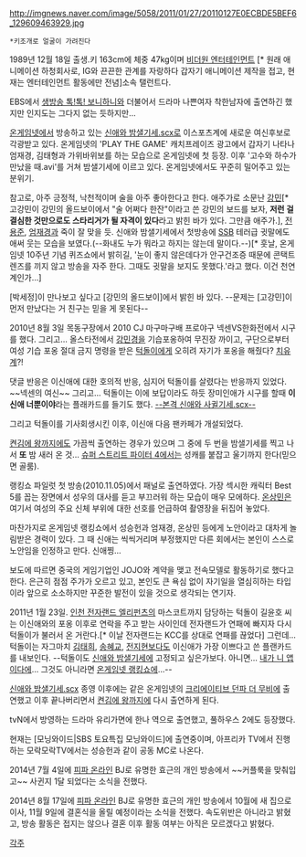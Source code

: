 http://imgnews.naver.com/image/5058/2011/01/27/20110127E0ECBDE5BEF6_129609463929.jpg
 *키조개로 얼굴이 가려진다


1989년 12월 18일 출생.키 163cm에 체중 47kg이며 [[비더원 엔터테인먼트]] [* 원래 애니메이션 하청회사로, IG와 끈끈한 관계를 자랑하다 갑자기 애니메이션 제작을 접고,  현재는 엔터테인먼트 활동에만 전념]소속 탤런트다.

EBS에서 [[생방송 톡!톡! 보니하니]]와 더불어서 드라마 나쁜여자 착한남자에 출연하긴 했지만 인지도는 그다지 없는 듯하지만...

[[온게임넷]]에서 방송하고 있는 [[신애와 밤샐기세.scx]]로 이스포츠계에 새로운 여신후보로 각광받고 있다. 온게임넷의 'PLAY THE GAME' 캐치프레이즈 광고에서 갑자기 나타나 엄재경, 김태형과 가위바위보를 하는 모습으로 온게임넷에 첫 등장. 이후 '고수와 하수가 만났을 때.avi'를 거쳐 밤샐기세에 이르고 있다. 온게임넷에서도 꾸준히 밀어주고 있는 분위기.

참고로, 아주 긍정적, 낙천적이며 술을 아주 좋아한다고 한다. 애주가로 소문난 [[강민]][* 고강민이 강민의 올드보이에서 "술 어쩌다 한잔"이라고 쓴 강민의 보드를 보자, '''저런 걸 결심한 것만으로도 스타리거가 될 자격이 있다'''라고 밝힌 바가 있다. 그만큼 애주가.], [[전용준]], [[엄재경]]과 죽이 잘 맞을 듯. 신애와 밤샐기세에서 첫방송에  [[SSB]] 테러급 귓말에도 애써 웃는 모습을 보였다.(--화내도 누가 뭐라고 하지는 않는데 말이다.--)[* 훗날, 온게임넷 10주년 기념 퀴즈쇼에서 밝히길, '눈이 좋지 않은데다가 안구건조증 때문에 콘택트렌즈를 끼지 않고 방송을 자주 한다. 그때도 귓말을 보지도 못했다.'라고 했다. 이건 천연계인가...]

[박세정]이 만나보고 싶다고 [강민의 올드보이]에서 밝힌 바 있다. --문제는 [고강민]이 먼저 만났다는 거 친구는 믿을 게 못된다--

2010년 8월 3일 목동구장에서 2010 CJ 마구마구배 프로야구 넥센VS한화전에서 시구를 했다. 그리고... 올스타전에서 [[강민경]]을 기습포옹하여 무진장 까이고, 구단으로부터 여성 기습 포옹 절대 금지 명령을 받은 [[턱돌이]]에게 오히려 자기가 포옹을 해줬다? [[치유계]]?!

댓글 반응은 이신애에 대한 호의적 반응, 심지어 턱돌이를 살렸다는 반응까지 있었다. ~~넥센의 여신~~ 그리고... 턱돌이는 이에 보답이라도 하듯 장미인애가 시구를 할때 '''이신애 너뿐이야'''라는 플래카드를 들기도 했다. [http://www.fomos.kr/gnuboard4/data/file/gallery/2109513278_SMUow6QV_20100826101913_tjpippo_1.jpg --본격 신애와 사귈기세.scx--]

그리고 턱돌이를 기사회생시킨 이후, 이신애 다음 팬카페가 개설되었다. 

[[켠김에 왕까지]]에도 가끔씩 출연하는 경우가 있으며 그 중에 두 번을 밤샐기세를 찍고 나서 '''또''' 밤 새러 온 것... [[슈퍼 스트리트 파이터 4]]에서는 성캐를 붙잡고 울기까지 한다(믿으면 골룸).

랭킹쇼 파일럿 첫 방송(2010.11.05)에서 패널로 출연하였다. 가장 섹시한 캐릭터 Best 5를 꼽는 장면에서 성우의 대사를 듣고 부끄러워 하는 모습이 매우 모에하다. [[온상민]]은 여기서 여성의 주요 신체 부위에 대한 선호를 언급하여 촬영장을 뒤집어 놓았다.

마찬가지로 온게임넷 랭킹쇼에서 성승헌과 엄재경, 온상민 등에게 노안이라고 대차게 놀림받은 경력이 있다. 그 때 신애는 씩씩거리며 부정했지만 다른 회에서는 본인이 스스로 노안임을 인정하고 만다. 신애찡...

보도에 따르면 중국의 게임기업인 JOJO와 계약을 맺고 전속모델로 활동하기로 했다고 한다. 은근히 점점 주가가 오르고 있고, 본인도 큰 욕심 없이 자기일을 열심히하는 타입이라 앞으로 소소하지만 꾸준한 발전이 있을 것으로 생각되는 연기자.

2011년 1월 23일. [[인천 전자랜드 엘리펀츠]]의 마스코트까지 담당하는 턱돌이 길윤호 씨는 이신애와의 포옹 이후로 연락을 주고 받는 사이인데 전자랜드가 연패에 빠지자 다시 턱돌이가 불러서 온 거란다.[* 이날 전자랜드는 KCC를 상대로 연패를 끊었다] 그런데... 턱돌이는 자그마치 [[김태희]], [[송혜교]], [[전지현]]보다도 이신애가 가장 이쁘다고 쓴 플랜카드를 내보인다. --턱돌이도 [[신애와 밤샐기세]]에 고정되고 싶은가보다. 아니면... [[내가 니 앱이다]]에... 그것도 아니라면 [[온게임넷 랭킹쇼]]에...--

[[신애와 밤샐기세.scx]] 종영 이후에는 같은 온게임넷의 [[크리에이티브 던파 더 무비]]에 출연했고 이후 끝나버리면서 [[켠김에 왕까지]]에 다시 출연하게 된다.

tvN에서 방영하는 드라마 유리가면에 한나 역으로 출연했고, 풀하우스 2에도 등장했다.

현재는 [모닝와이드|SBS 토요특집 모닝와이드]에 출연중이며, 아프리카 TV에서 진행하는 모락모락TV에서는 성승헌과 같이 공동 MC로 나온다.

2014년 7월 4일에 [[피파 온라인]] BJ로 유명한 효근의 개인 방송에서 ~~커플룩을 맞춰입고~~ 사귄지 1달 되었다는 소식을 전했다.

2014년 8월 17일에 [[피파 온라인]] BJ로 유명한 효근의 개인 방송에서 10월에 새 집으로 이사, 11월 9일에 결혼식을 올릴 예정이라는 소식을 전했다. 속도위반은 아니라고 밝혔고, 방송 활동은 접지는 않으나 결혼 이후 활동 여부는 아직은 모르겠다고 밝혔다.


[[각주]]
